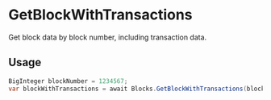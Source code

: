 # GetBlockWithTransactions

Get block data by block number, including transaction data.

## Usage

```csharp
BigInteger blockNumber = 1234567;
var blockWithTransactions = await Blocks.GetBlockWithTransactions(blockNumber);
```
